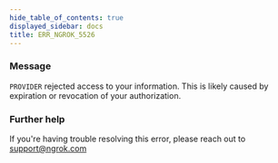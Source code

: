 ```yaml
---
hide_table_of_contents: true
displayed_sidebar: docs
title: ERR_NGROK_5526
---
```


### Message

`PROVIDER` rejected access to your information. This is likely caused by expiration or revocation of your authorization.

### Further help

If you're having trouble resolving this error, please reach out to [support@ngrok.com](mailto:support@ngrok.com?subject=Help%20with%20ERR_NGROK_5526)
